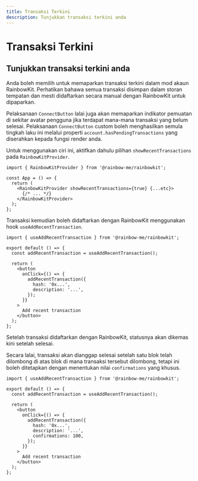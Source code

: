 ```yaml
---
title: Transaksi Terkini
description: Tunjukkan transaksi terkini anda
---
```


# Transaksi Terkini

## Tunjukkan transaksi terkini anda

Anda boleh memilih untuk memaparkan transaksi terkini dalam mod akaun RainbowKit. Perhatikan bahawa semua transaksi disimpan dalam storan tempatan dan mesti didaftarkan secara manual dengan RainbowKit untuk dipaparkan.

Pelaksanaan `ConnectButton` lalai juga akan memaparkan indikator pemuatan di sekitar avatar pengguna jika terdapat mana-mana transaksi yang belum selesai. Pelaksanaan `ConnectButton` custom boleh menghasilkan semula tingkah laku ini melalui properti `account.hasPendingTransactions` yang diserahkan kepada fungsi render anda.

Untuk menggunakan ciri ini, aktifkan dahulu pilihan `showRecentTransactions` pada `RainbowKitProvider`.

```tsx
import { RainbowKitProvider } from '@rainbow-me/rainbowkit';

const App = () => {
  return (
    <RainbowKitProvider showRecentTransactions={true} {...etc}>
      {/* ... */}
    </RainbowKitProvider>
  );
};
```

Transaksi kemudian boleh didaftarkan dengan RainbowKit menggunakan hook `useAddRecentTransaction`.

```tsx
import { useAddRecentTransaction } from '@rainbow-me/rainbowkit';

export default () => {
  const addRecentTransaction = useAddRecentTransaction();

  return (
    <button
      onClick={() => {
        addRecentTransaction({
          hash: '0x...',
          description: '...',
        });
      }}
    >
      Add recent transaction
    </button>
  );
};
```

Setelah transaksi didaftarkan dengan RainbowKit, statusnya akan dikemas kini setelah selesai.

Secara lalai, transaksi akan dianggap selesai setelah satu blok telah dilombong di atas blok di mana transaksi tersebut dilombong, tetapi ini boleh ditetapkan dengan menentukan nilai `confirmations` yang khusus.

```tsx
import { useAddRecentTransaction } from '@rainbow-me/rainbowkit';

export default () => {
  const addRecentTransaction = useAddRecentTransaction();

  return (
    <button
      onClick={() => {
        addRecentTransaction({
          hash: '0x...',
          description: '...',
          confirmations: 100,
        });
      }}
    >
      Add recent transaction
    </button>
  );
};
```
